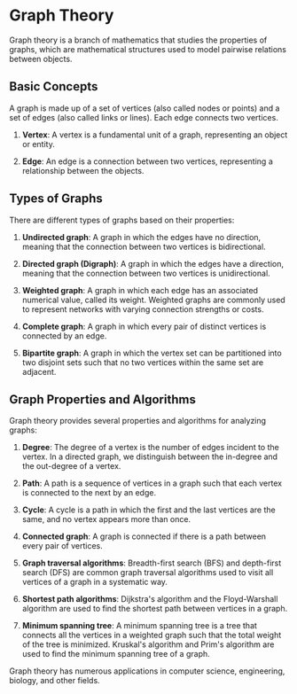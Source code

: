 # Graph Theory

Graph theory is a branch of mathematics that studies the properties of graphs, which are mathematical structures used to model pairwise relations between objects.

## Basic Concepts

A graph is made up of a set of vertices (also called nodes or points) and a set of edges (also called links or lines). Each edge connects two vertices.

1. **Vertex**: A vertex is a fundamental unit of a graph, representing an object or entity.

2. **Edge**: An edge is a connection between two vertices, representing a relationship between the objects.

## Types of Graphs

There are different types of graphs based on their properties:

1. **Undirected graph**: A graph in which the edges have no direction, meaning that the connection between two vertices is bidirectional.

2. **Directed graph (Digraph)**: A graph in which the edges have a direction, meaning that the connection between two vertices is unidirectional.

3. **Weighted graph**: A graph in which each edge has an associated numerical value, called its weight. Weighted graphs are commonly used to represent networks with varying connection strengths or costs.

4. **Complete graph**: A graph in which every pair of distinct vertices is connected by an edge.

5. **Bipartite graph**: A graph in which the vertex set can be partitioned into two disjoint sets such that no two vertices within the same set are adjacent.

## Graph Properties and Algorithms

Graph theory provides several properties and algorithms for analyzing graphs:

1. **Degree**: The degree of a vertex is the number of edges incident to the vertex. In a directed graph, we distinguish between the in-degree and the out-degree of a vertex.

2. **Path**: A path is a sequence of vertices in a graph such that each vertex is connected to the next by an edge.

3. **Cycle**: A cycle is a path in which the first and the last vertices are the same, and no vertex appears more than once.

4. **Connected graph**: A graph is connected if there is a path between every pair of vertices.

5. **Graph traversal algorithms**: Breadth-first search (BFS) and depth-first search (DFS) are common graph traversal algorithms used to visit all vertices of a graph in a systematic way.

6. **Shortest path algorithms**: Dijkstra's algorithm and the Floyd-Warshall algorithm are used to find the shortest path between vertices in a graph.

7. **Minimum spanning tree**: A minimum spanning tree is a tree that connects all the vertices in a weighted graph such that the total weight of the tree is minimized. Kruskal's algorithm and Prim's algorithm are used to find the minimum spanning tree of a graph.

Graph theory has numerous applications in computer science, engineering, biology, and other fields.
